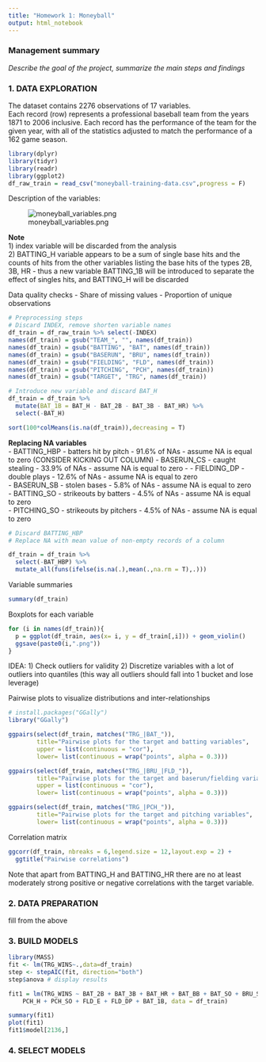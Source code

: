 ```yaml
---
title: "Homework 1: Moneyball"
output: html_notebook
---
```


### Management summary

*Describe the goal of the project, summarize the main steps and findings*

### 1. DATA EXPLORATION 

The dataset contains 2276 observations of 17 variables.  
Each record (row) represents a professional baseball team from the years 1871 to 2006 inclusive. Each record has the performance of the team for the given year, with all of the statistics adjusted to match the performance of a 162 game season.

```r
library(dplyr)
library(tidyr)
library(readr)
library(ggplot2)
df_raw_train = read_csv("moneyball-training-data.csv",progress = F) 
```

Description of the variables:

![moneyball_variables.png]()

**Note**  
1) index variable will be discarded from the analysis  
2) BATTING_H variable appears to be a sum of single base hits and the counts of hits from the other variables listing the base hits of the types 2B, 3B, HR - thus a new variable BATTING_1B will be introduced to separate the effect of singles hits, and BATTING_H will be discarded


Data quality checks
- Share of missing values
- Proportion of unique observations

```r
# Preprocessing steps
# Discard INDEX, remove shorten variable names
df_train = df_raw_train %>% select(-INDEX)
names(df_train) = gsub("TEAM_", "", names(df_train))
names(df_train) = gsub("BATTING", "BAT", names(df_train))
names(df_train) = gsub("BASERUN", "BRU", names(df_train))
names(df_train) = gsub("FIELDING", "FLD", names(df_train))
names(df_train) = gsub("PITCHING", "PCH", names(df_train))
names(df_train) = gsub("TARGET", "TRG", names(df_train))

# Introduce new variable and discard BAT_H
df_train = df_train %>%
  mutate(BAT_1B = BAT_H - BAT_2B - BAT_3B - BAT_HR) %>% 
  select(-BAT_H)

sort(100*colMeans(is.na(df_train)),decreasing = T)
```

**Replacing NA variables**  
- BATTING_HBP -  batters hit by pitch - 91.6% of NAs - assume NA is equal to zero   (CONSIDER KICKING OUT COLUMN)
- BASERUN_CS - caught stealing - 33.9% of NAs - assume NA is equal to zero  - 
- FIELDING_DP - double plays - 12.6% of NAs - assume NA is equal to zero  
- BASERUN_SB -  stolen bases - 5.8% of NAs - assume NA is equal to zero  
- BATTING_SO - strikeouts by batters - 4.5% of NAs - assume NA is equal to zero  
- PITCHING_SO - strikeouts by pitchers - 4.5% of NAs - assume NA is equal to zero  
  
```r
# Discard BATTING_HBP
# Replace NA with mean value of non-empty records of a column

df_train = df_train %>% 
  select(-BAT_HBP) %>% 
  mutate_all(funs(ifelse(is.na(.),mean(.,na.rm = T),.)))
```


Variable summaries

```r
summary(df_train)
```

Boxplots for each variable
```r

for (i in names(df_train)){
  p = ggplot(df_train, aes(x= i, y = df_train[,i])) + geom_violin() 
  ggsave(paste0(i,".png"))
}

```

IDEA:
1) Check outliers for validity
2) Discretize variables with a lot of outliers into quantiles (this way all outliers should fall into 1 bucket and lose leverage)

Pairwise plots to visualize distributions and inter-relationships

```r
# install.packages("GGally")
library("GGally")

ggpairs(select(df_train, matches("TRG_|BAT_")),
        title="Pairwise plots for the target and batting variables",
        upper = list(continuous = "cor"),
        lower= list(continuous = wrap("points", alpha = 0.3)))
```

```r
ggpairs(select(df_train, matches("TRG_|BRU_|FLD_")),
        title="Pairwise plots for the target and baserun/fielding variables",
        upper = list(continuous = "cor"),
        lower= list(continuous = wrap("points", alpha = 0.3)))
```

```r
ggpairs(select(df_train, matches("TRG_|PCH_")),
        title="Pairwise plots for the target and pitching variables",
        lower= list(continuous = wrap("points", alpha = 0.3)))
```

Correlation matrix

```r
ggcorr(df_train, nbreaks = 6,legend.size = 12,layout.exp = 2) + 
  ggtitle("Pairwise correlations")
```
Note that apart from BATTING_H and BATTING_HR there are no at least moderately strong positive or negative correlations with the target variable.

### 2. DATA PREPARATION 

fill from the above

### 3. BUILD MODELS 

```r
library(MASS)
fit <- lm(TRG_WINS~.,data=df_train)
step <- stepAIC(fit, direction="both")
step$anova # display results

```

```r
fit1 = lm(TRG_WINS ~ BAT_2B + BAT_3B + BAT_HR + BAT_BB + BAT_SO + BRU_SB + 
    PCH_H + PCH_SO + FLD_E + FLD_DP + BAT_1B, data = df_train)

summary(fit1)
plot(fit1)
fit1$model[2136,]
```


### 4. SELECT MODELS

